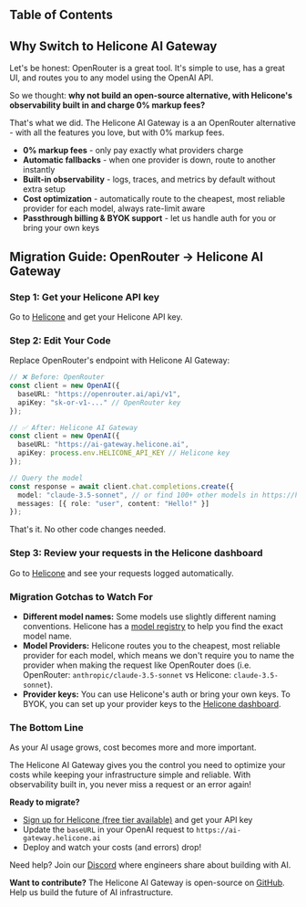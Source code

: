 ## Table of Contents

## Why Switch to Helicone AI Gateway

Let's be honest: OpenRouter is a great tool. It's simple to use, has a great UI, and routes you to any model using the OpenAI API.

So we thought: **why not build an open-source alternative, with Helicone's observability built in and charge 0% markup fees?**

That's what we did. The Helicone AI Gateway is a an OpenRouter alternative - with all the features you love, but with 0% markup fees.

- **0% markup fees** - only pay exactly what providers charge
- **Automatic fallbacks** - when one provider is down, route to another instantly
- **Built-in observability** - logs, traces, and metrics by default without extra setup
- **Cost optimization** - automatically route to the cheapest, most reliable provider for each model, always rate-limit aware
- **Passthrough billing & BYOK support** - let us handle auth for you or bring your own keys

## Migration Guide: OpenRouter → Helicone AI Gateway

### Step 1: Get your Helicone API key

Go to [Helicone](https://us.helicone.ai/settings/api-keys) and get your Helicone API key.

### Step 2: Edit Your Code

Replace OpenRouter's endpoint with Helicone AI Gateway:

```typescript
// ❌ Before: OpenRouter
const client = new OpenAI({
  baseURL: "https://openrouter.ai/api/v1",
  apiKey: "sk-or-v1-..." // OpenRouter key
});

// ✅ After: Helicone AI Gateway
const client = new OpenAI({
  baseURL: "https://ai-gateway.helicone.ai",
  apiKey: process.env.HELICONE_API_KEY // Helicone key
});

// Query the model
const response = await client.chat.completions.create({
  model: "claude-3.5-sonnet", // or find 100+ other models in https://helicone.ai/models
  messages: [{ role: "user", content: "Hello!" }]
});
```

That's it. No other code changes needed.

### Step 3: Review your requests in the Helicone dashboard

Go to [Helicone](https://helicone.ai/requests) and see your requests logged automatically.

### Migration Gotchas to Watch For

- **Different model names:** Some models use slightly different naming conventions. Helicone has a [model registry](https://helicone.ai/models) to help you find the exact model name.
- **Model Providers:** Helicone routes you to the cheapest, most reliable provider for each model, which means we don't require you to name the provider when making the request like OpenRouter does (i.e. OpenRouter: `anthropic/claude-3.5-sonnet` vs Helicone: `claude-3.5-sonnet`).
- **Provider keys:** You can use Helicone's auth or bring your own keys. To BYOK, you can set up your provider keys to the [Helicone dashboard](https://helicone.ai/providers).

### The Bottom Line

As your AI usage grows, cost becomes more and more important.

The Helicone AI Gateway gives you the control you need to optimize your costs while keeping your infrastructure simple and reliable. With observability built in, you never miss a request or an error again!

**Ready to migrate?**

- [Sign up for Helicone (free tier available)](https://helicone.ai/signup) and get your API key
- Update the `baseURL` in your OpenAI request to `https://ai-gateway.helicone.ai`
- Deploy and watch your costs (and errors) drop!

Need help? Join our [Discord](https://discord.gg/7aSCGCGUeu) where engineers share about building with AI.

**Want to contribute?** The Helicone AI Gateway is open-source on [GitHub](https://github.com/helicone/helicone). Help us build the future of AI infrastructure.
